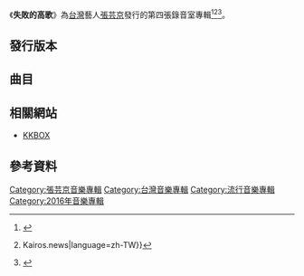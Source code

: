 {{expand|time=2016-9-3}}
{{Infobox album
| name       = 失敗的高歌
| type       = 專輯
| artist     = [[張芸京|張芸京]]
| cover      = 
<!-- 未知參數 | background = orange -->
| released   = 2016年9月6日 <small>([[中華民國|臺灣]])</small>
| genre      = [[流行音樂|流行音樂]]
| label      = [[泡耳音樂|泡耳音樂]]、[[發現音樂|發現音樂]]
| producer   = 
| prev_title = [[小女孩|小女孩]]
| prev_year  = 2012
| next_title = 
| next_year  = 
}}
《'''失敗的高歌'''》為[[台灣|台灣]]藝人[[張芸京|張芸京]]發行的第四張錄音室專輯<ref>{{Cite web|title=張芸京 / 失敗的高歌 (CD)|url=http://www.books.com.tw/products/0020194347|accessdate=2021-04-01|work=博客來}}</ref><ref>{{Cite web|title=張芸京因信仰而勇敢 不放棄音樂路|url=https://kairos.news/47613|accessdate=2021-04-01|date=2016-08-31|work=風向新聞 {{!}} Kairos.news|language=zh-TW}}</ref><ref>{{Cite web|title=（影音）張芸京哭了！正要越洋連線 鄧紫棋竄出來 - 自由娛樂|url=https://ent.ltn.com.tw/news/breakingnews/1817447|accessdate=2021-04-01|date=2016-09-06|last=自由時報電子報|work=自由時報電子報}}</ref>。

==發行版本==
==曲目==
{{Tracklist
| total_length = 

| title1 = 失敗的高歌
| note1 = 
| longnote1 = '''第一波主打''' 
| music1 =[[張芸京|張芸京]]
| lyrics1 = [[張芸京|張芸京]]
| arranger1 = 呂紹淳
| producer1 = 
| length1 = 5:06

| title2 = 歌頌者
| note2 = 
| longnote2 = 
| music2 = [[藍又時|藍又時]]
| lyrics2 = [[張芸京|張芸京]]、[[藍又時|藍又時]]
| arranger2 = 呂紹淳
| producer2 = 
| length2 =5:00

| title3 = 等我變了之後
| note3 = 
| longnote3 = '''第二波主打''' 
| music3 = [[張芸京|張芸京]]、[[藍又時|藍又時]]
| lyrics3 = [[張芸京|張芸京]]、[[藍又時|藍又時]]
| arranger3 = 游政豪
| producer3 = 
| length3 = 4:41

| title4 = Who are you ? Who I am ?
| note4 = 
| longnote4 = 
| music4 = [[張芸京|張芸京]]、[[藍又時|藍又時]]
| lyrics4 = [[張芸京|張芸京]]、[[藍又時|藍又時]]
| arranger4 = 呂紹淳
| producer4 = 
| length4 = 4:24

| title5 =大拉拉的888
| note5 = 
| longnote5 = 
| music5 = [[張芸京|張芸京]]、[[藍又時|藍又時]]
| lyrics5 = [[張芸京|張芸京]]、[[藍又時|藍又時]]
| arranger5 = [[盧家宏|盧家宏]]
| producer5 = 
| length5 = 4:02

| title6 =誰說我不能哭泣
| note6 = 
| longnote6 = 
| music6 = [[藍又時|藍又時]]
| lyrics6 = [[藍又時|藍又時]]
| arranger6 = 游政豪
| producer6 = 
| length6 = 3:58

| title7 =我還在找你
| note7 = 
| longnote7 = '''第三波主打''' 
| music7 = [[張芸京|張芸京]]
| lyrics7 = [[藍又時|藍又時]]
| arranger7 = 袁偉翔
| producer7 = 
| length7 =5:25

| title8 =怎麼哭
| note8 = 
| longnote8 = 
| music8 = [[藍又時|藍又時]]
| lyrics8 = [[藍又時|藍又時]]
| arranger8 = 游政豪
| producer8 = 
| length8 = 4:46

| title9 =左撇子
| note9 = 
| longnote9 = 
| music9 =[[張芸京|張芸京]]
| lyrics9 = [[藍又時|藍又時]]
| arranger9 = 呂紹淳
| producer9 = 
| length9 = 4:33

| title10 = 12月25日
| note10 = 
| longnote10 = 
| music10 = [[張芸京|張芸京]]
| lyrics10 = [[張芸京|張芸京]]
| arranger10 = 袁偉翔
| producer10 = 
| length10 = 4:57

}}

== 相關網站 ==
*[https://www.kkbox.com/tw/tc/album/rje5-qlOGgM6f0F14grE009H-index.html KKBOX]

== 參考資料 ==
{{reflist}}

[[Category:張芸京音樂專輯|Category:張芸京音樂專輯]]
[[Category:台灣音樂專輯|Category:台灣音樂專輯]]
[[Category:流行音樂專輯|Category:流行音樂專輯]]
[[Category:2016年音樂專輯|Category:2016年音樂專輯]]